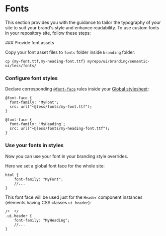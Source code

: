 
# Fonts <Difficulty level="easy" />

This section provides you with the guidance to tailor the typography of your site to suit your brand's style and enhance readability. To use custom fonts in your repository site, follow these steps:

<Steps>
### Provide font assets

Copy your font asset files to `fonts` folder inside `branding` folder:

```shell copy
cp {my-font.ttf,my-heading-font.ttf} myrepo/ui/branding/semantic-ui/less/fonts/
```

### Configure font styles

Declare corresponding [`@font-face`](https://developer.mozilla.org/en-US/docs/Web/CSS/@font-face) rules inside your [Global stylesheet](/customize/branding/styling#global-stylesheet):

```less filename="ui/branding/semantic-ui/less/branding.less" copy
@font-face {
  font-family: 'MyFont';
  src: url("~@less/fonts/my-font.ttf");
}

@font-face {
  font-family: 'MyHeading';
  src: url("~@less/fonts/my-heading-font.ttf");
}
```

### Use your fonts in styles

Now you can use your font in your branding style overrides.

Here we set a global font face for the whole site:
```less filename="ui/branding/semantic-ui/less/branding.less" copy
html {
    font-family: "MyFont";
    //...
}
```

This font face will be used just for the `Header` component instances (elements having CSS classes `ui header`):
```less filename="ui/branding/semantic-ui/less/default/elements/header.overrides" copy
/*  */
.ui.header {
    font-family: "MyHeading";
    //...
}
```
</Steps>